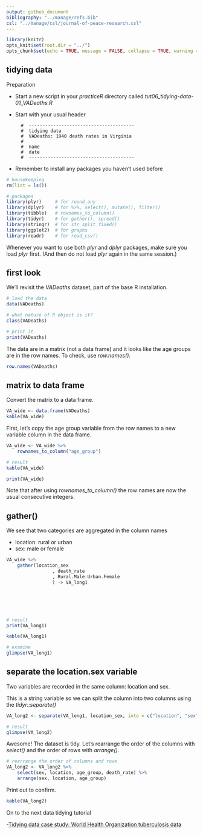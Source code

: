 ```yaml
---
output: github_document
bibliography: "../manage/refs.bib" 
csl: "../manage/csl/journal-of-peace-research.csl"
---
```


```r
library(knitr)
opts_knit$set(root.dir = "../")
opts_chunk$set(echo = TRUE, message = FALSE, collapse = TRUE, warning = FALSE, cache = TRUE, cache.path = "tut-08-cache/01-", fig.path = "tut-08-images/01-")
```


## tidying data

Preparation 

- Start a new script in your *practiceR* directory called *tut06_tidying-data-01_VADeaths.R*  
- Start with your usual header  
  
        #  ---------------------------------------  
        #  tidying data
        #  VADeaths: 1940 death rates in Virginia
        #  
        #  name  
        #  date  
        #  ---------------------------------------  

- Remember to install any packages you haven't used before  
  
```r
# housekeeping
rm(list = ls())

# packages
library(plyr)     # for round_any
library(dplyr)    # for %>%, select(), mutate(), filter()
library(tibble)   # rownames_to_column()
library(tidyr)    # for gather(), spread()
library(stringr)  # for str_split_fixed()
library(ggplot2)  # for graphs
library(readr)    # for read_csv()
```

Whenever you want to use both *plyr* and *dplyr* packages, make sure you load *plyr* first. (And then do not load *plyr* again in the same session.)


## first look 

We'll revisit the *VADeaths* dataset, part of the base R installation. 
  
```r
# load the data
data(VADeaths)

# what nature of R object is it? 
class(VADeaths)

# print it
print(VADeaths)
```

The data are in a matrix (not a data frame) and it looks like the age groups are in the row names. To check, use *row.names()*. 

```r
row.names(VADeaths)
```



## matrix to data frame

Convert the matrix to a data frame. 

```r
VA_wide <- data.frame(VADeaths)
kable(VA_wide)
```

First, let's copy the age group variable from the row names to a new variable column in the data frame. 

```r
VA_wide <- VA_wide %>% 
	rownames_to_column("age_group")

# result
kable(VA_wide)

print(VA_wide)
```

Note that after using *rownames_to_column()* the row names are now the usual consecutive integers. 






## gather()

We see that two categories are aggregated in the column names

- location: rural or urban 
- sex: male or female

```r
VA_wide %>% 
	gather(location_sex
				 , death_rate
				 , Rural.Male:Urban.Female
				 ) -> VA_long1






# result
print(VA_long1)

kable(VA_long1)

# examine
glimpse(VA_long1)
```

## separate the location.sex variable  

Two variables are recorded in the same column: location and sex. 

This is a string variable so we can split the column into two columns using the *tidyr::separate()* 

```r
VA_long2 <- separate(VA_long1, location_sex, into = c("location", "sex"))

# result
glimpse(VA_long2)
```

Awesome! The dataset is tidy. Let's rearrange the order of the columns with *select()* and the order of rows with *arrange()*.

```r
# rearrange the order of columns and rows
VA_long2 <- VA_long2 %>% 
	select(sex, location, age_group, death_rate) %>% 
	arrange(sex, location, age_group) 
```

Print out to confirm. 

```r
kable(VA_long2)
```

On to the next data tidying tutorial

-[Tidying data case study: World Health Organization tuberculosis data](tut-0802_tidying-data-02_who-TB.md)
